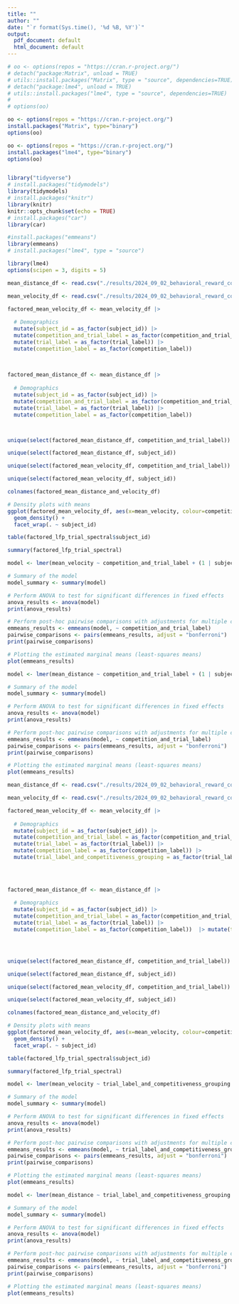 ```yaml
---
title: ""
author: ""
date: "`r format(Sys.time(), '%d %B, %Y')`"
output:
  pdf_document: default
  html_document: default
---
```


```r
# oo <- options(repos = "https://cran.r-project.org/")
# detach("package:Matrix", unload = TRUE)
# utils::install.packages("Matrix", type = "source", dependencies=TRUE)
# detach("package:lme4", unload = TRUE)
# utils::install.packages("lme4", type = "source", dependencies=TRUE)
# 
# options(oo)
```

```r
oo <- options(repos = "https://cran.r-project.org/")
install.packages("Matrix", type="binary")
options(oo)
```
```r
oo <- options(repos = "https://cran.r-project.org/")
install.packages("lme4", type="binary")
options(oo)
```


```r
```

```r
library("tidyverse")
# install.packages("tidymodels")
library(tidymodels)
# install.packages("knitr")
library(knitr)
knitr::opts_chunk$set(echo = TRUE)
# install.packages("car")
library(car)

#install.packages("emmeans")
library(emmeans)
# install.packages("lme4", type = "source")

library(lme4)
options(scipen = 3, digits = 5) 
```





```r
mean_distance_df <- read.csv("./results/2024_09_02_behavioral_reward_comp/proc/manual_trials_mean_distance.csv")

mean_velocity_df <- read.csv("./results/2024_09_02_behavioral_reward_comp/proc/manual_trials_mean_velocity.csv")
```

```r
factored_mean_velocity_df <- mean_velocity_df |>
  
  # Demographics
  mutate(subject_id = as_factor(subject_id)) |>
  mutate(competition_and_trial_label = as_factor(competition_and_trial_label)) |>
  mutate(trial_label = as_factor(trial_label)) |>
  mutate(competition_label = as_factor(competition_label)) 
  
  

factored_mean_distance_df <- mean_distance_df |>
  
  # Demographics
  mutate(subject_id = as_factor(subject_id)) |>
  mutate(competition_and_trial_label = as_factor(competition_and_trial_label)) |>
  mutate(trial_label = as_factor(trial_label)) |>
  mutate(competition_label = as_factor(competition_label))  




```

```r

unique(select(factored_mean_distance_df, competition_and_trial_label))

unique(select(factored_mean_distance_df, subject_id))

unique(select(factored_mean_velocity_df, competition_and_trial_label))

unique(select(factored_mean_velocity_df, subject_id))

```
```r
colnames(factored_mean_distance_and_velocity_df)
```

```r
# Density plots with means
ggplot(factored_mean_velocity_df, aes(x=mean_velocity, colour=competition_and_trial_label)) +
  geom_density() + 
  facet_wrap(. ~ subject_id)
```
```r
table(factored_lfp_trial_spectral$subject_id)

summary(factored_lfp_trial_spectral)
```



```r
model <- lmer(mean_velocity ~ competition_and_trial_label + (1 | subject_id), data = factored_mean_velocity_df)

# Summary of the model
model_summary <- summary(model)

# Perform ANOVA to test for significant differences in fixed effects
anova_results <- anova(model)
print(anova_results)

# Perform post-hoc pairwise comparisons with adjustments for multiple comparisons
emmeans_results <- emmeans(model, ~ competition_and_trial_label)
pairwise_comparisons <- pairs(emmeans_results, adjust = "bonferroni")
print(pairwise_comparisons)

# Plotting the estimated marginal means (least-squares means)
plot(emmeans_results)
```
```r
model <- lmer(mean_distance ~ competition_and_trial_label + (1 | subject_id), data = factored_mean_distance_df)

# Summary of the model
model_summary <- summary(model)

# Perform ANOVA to test for significant differences in fixed effects
anova_results <- anova(model)
print(anova_results)

# Perform post-hoc pairwise comparisons with adjustments for multiple comparisons
emmeans_results <- emmeans(model, ~ competition_and_trial_label)
pairwise_comparisons <- pairs(emmeans_results, adjust = "bonferroni")
print(pairwise_comparisons)

# Plotting the estimated marginal means (least-squares means)
plot(emmeans_results)
```









```r
mean_distance_df <- read.csv("./results/2024_09_02_behavioral_reward_comp/proc/mean_distance_competitiveness.csv")

mean_velocity_df <- read.csv("./results/2024_09_02_behavioral_reward_comp/proc/mean_velocity_competitiveness.csv")
```

```r
factored_mean_velocity_df <- mean_velocity_df |>
  
  # Demographics
  mutate(subject_id = as_factor(subject_id)) |>
  mutate(competition_and_trial_label = as_factor(competition_and_trial_label)) |>
  mutate(trial_label = as_factor(trial_label)) |>
  mutate(competition_label = as_factor(competition_label)) |>
  mutate(trial_label_and_competitiveness_grouping = as_factor(trial_label_and_competitiveness_grouping)) 

  
  

factored_mean_distance_df <- mean_distance_df |>
  
  # Demographics
  mutate(subject_id = as_factor(subject_id)) |>
  mutate(competition_and_trial_label = as_factor(competition_and_trial_label)) |>
  mutate(trial_label = as_factor(trial_label)) |>
  mutate(competition_label = as_factor(competition_label))  |> mutate(trial_label_and_competitiveness_grouping = as_factor(trial_label_and_competitiveness_grouping)) 





```

```r

unique(select(factored_mean_distance_df, competition_and_trial_label))

unique(select(factored_mean_distance_df, subject_id))

unique(select(factored_mean_velocity_df, competition_and_trial_label))

unique(select(factored_mean_velocity_df, subject_id))

```
```r
colnames(factored_mean_distance_and_velocity_df)
```

```r
# Density plots with means
ggplot(factored_mean_velocity_df, aes(x=mean_velocity, colour=competition_and_trial_label)) +
  geom_density() + 
  facet_wrap(. ~ subject_id)
```
```r
table(factored_lfp_trial_spectral$subject_id)

summary(factored_lfp_trial_spectral)
```



```r
model <- lmer(mean_velocity ~ trial_label_and_competitiveness_grouping + (1 | subject_id), data = factored_mean_velocity_df)

# Summary of the model
model_summary <- summary(model)

# Perform ANOVA to test for significant differences in fixed effects
anova_results <- anova(model)
print(anova_results)

# Perform post-hoc pairwise comparisons with adjustments for multiple comparisons
emmeans_results <- emmeans(model, ~ trial_label_and_competitiveness_grouping)
pairwise_comparisons <- pairs(emmeans_results, adjust = "bonferroni")
print(pairwise_comparisons)

# Plotting the estimated marginal means (least-squares means)
plot(emmeans_results)
```
```r
model <- lmer(mean_distance ~ trial_label_and_competitiveness_grouping + (1 | subject_id), data = factored_mean_distance_df)

# Summary of the model
model_summary <- summary(model)

# Perform ANOVA to test for significant differences in fixed effects
anova_results <- anova(model)
print(anova_results)

# Perform post-hoc pairwise comparisons with adjustments for multiple comparisons
emmeans_results <- emmeans(model, ~ trial_label_and_competitiveness_grouping)
pairwise_comparisons <- pairs(emmeans_results, adjust = "bonferroni")
print(pairwise_comparisons)

# Plotting the estimated marginal means (least-squares means)
plot(emmeans_results)
```
